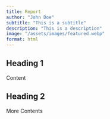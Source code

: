 ```yaml
---
title: Report
author: "John Doe"
subtitle: "This is a subtitle"
description: "This is a description"
image: "/assets/images/featured.webp"
format: html
---
```


## Heading 1

Content

## Heading 2

More Contents

